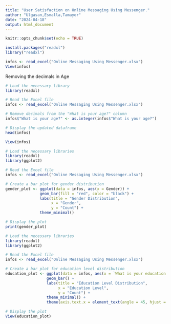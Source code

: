 ```yaml
---
title: "User Satisfaction on Online Messaging Using Messenger."
author: "Ulgasan,Esmalla,Tamayor"
date: "2024-04-18"
output: html_document
---
```


```r
knitr::opts_chunk$set(echo = TRUE)
```



```r
install.packages("readxl")
library("readxl")

infos <- read_excel("Online Messaging Using Messenger.xlsx")
View(infos)

```

Removing the decimals in Age

```r
# Load the necessary library
library(readxl)

# Read the Excel file
infos <- read_excel("Online Messaging Using Messenger.xlsx")

# Remove decimals from the "What is your age?" column
infos$"What is your age?" <- as.integer(infos$"What is your age?")

# Display the updated dataframe
head(infos)

View(infos)


```


```r

# Load the necessary libraries
library(readxl)
library(ggplot2)

# Read the Excel file
infos <- read_excel("Online Messaging Using Messenger.xlsx")

# Create a bar plot for gender distribution
gender_plot <- ggplot(data = infos, aes(x = Gender)) +
               geom_bar(fill = "red", color = "black") +
               labs(title = "Gender Distribution",
                    x = "Gender",
                    y = "Count") +
               theme_minimal()

# Display the plot
print(gender_plot)


```



```r
# Load the necessary libraries
library(readxl)
library(ggplot2)

# Read the Excel file
infos <- read_excel("Online Messaging Using Messenger.xlsx")

# Create a bar plot for education level distribution
education_plot <- ggplot(data = infos, aes(x = `What is your education level?`, fill = `What is your education level?`)) +
                  geom_bar() +
                  labs(title = "Education Level Distribution",
                       x = "Education Level",
                       y = "Count") +
                  theme_minimal() +
                  theme(axis.text.x = element_text(angle = 45, hjust = 1))  # Rotate x-axis labels for better readability

# Display the plot
View(education_plot)


```

